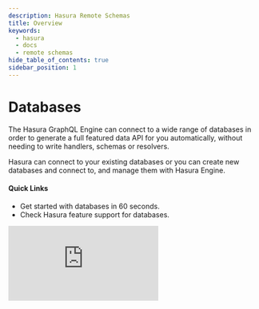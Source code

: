 ```yaml
---
description: Hasura Remote Schemas
title: Overview
keywords:
  - hasura
  - docs
  - remote schemas
hide_table_of_contents: true
sidebar_position: 1
---
```




# <Database /> Databases

<div className="overview-header">
  <div className="overview-text">
    <p>
      The Hasura GraphQL Engine can connect to a wide range of databases in order to generate a full featured data
      API for you automatically, without needing to write handlers, schemas or resolvers.
    </p>
    <p>
      Hasura can connect to your existing databases or you can create new databases and connect to, and manage them
      with Hasura Engine.
    </p>
    <h4>Quick Links</h4>
    <ul>
      <li>
        <VersionedLink to="/databases/quickstart">Get started with databases in 60 seconds.</VersionedLink>
      </li>
      <li>
        <VersionedLink to="/databases/feature-support">Check Hasura feature support for databases.</VersionedLink>
      </li>
    </ul>

  </div>
 <iframe
        src="https://www.youtube.com/embed/iugaSai6jr8"
        frameborder="0"
        allow="accelerometer; autoplay; encrypted-media; gyroscope; picture-in-picture"
        allowFullScreen
      />
</div>

## Supported databases

<div className="vendor-table">
  <VersionedLink to="/databases/postgres/index/">
    <div className="card-wrapper">
      <div className="card">
        <img src={PostgreSQL} title="PostgreSQL" alt="Connect PostgreSQL to Hasura" />
      </div>
      <h5>Postgres & Compatible</h5>
    </div>
  </VersionedLink>
  <VersionedLink to="/databases/ms-sql-server/index/">
    <div className="card-wrapper">
      <div className="card">
        <img src={SQLServer} title="Microsoft SQL Server" alt="Connect Microsoft SQL Server to Hasura" />
      </div>
      <h5>Microsoft SQL Server</h5>
    </div>
  </VersionedLink>
  <VersionedLink to="/databases/bigquery/index/">
    <div className="card-wrapper">
      <div className="card">
        <img src={BigQuery} title="Google BigQuery" alt="Connect Google BigQuery to Hasura" />
      </div>
      <h5>Google BigQuery</h5>
    </div>
  </VersionedLink>
  <VersionedLink to="/databases/athena/index/">
    <div className="card-wrapper">
      <div className="card">
        <img src={AmazonAthena} title="Amazon Athena" alt="Connect Amazon Athena to Hasura" />
      </div>
      <h5>Amazon Athena</h5>
    </div>
  </VersionedLink>
  <VersionedLink to="/databases/snowflake/index/">
    <div className="card-wrapper">
      <div className="card">
        <img src={Snowflake} title="Snowflake" alt="Connect Snowflake to Hasura" />
      </div>
      <h5>Snowflake</h5>
    </div>
  </VersionedLink>
  <VersionedLink to="/databases/mysql/index/">
    <div className="card-wrapper">
      <div className="card">
        <img src={MySQL} title="MySQL" alt="Connect MySQL to Hasura" />
      </div>
      <h5>MySQL (Alpha)</h5>
    </div>
  </VersionedLink>
  <VersionedLink to="/databases/oracle/index/">
    <div className="card-wrapper">
      <div className="card">
        <img src={Oracle} title="Oracle" alt="Connect Oracle to Hasura" />
      </div>
      <h5>Oracle (Alpha)</h5>
    </div>
  </VersionedLink>
  <VersionedLink to="/databases/mariadb/index/">
    <div className="card-wrapper">
      <div className="card">
        <img src={MariaDB} title="MariaDB" alt="Connect MariaDB to Hasura" />
      </div>
      <h5>MariaDB (Alpha)</h5>
    </div>
  </VersionedLink>
</div>

## Using Databases

<div className="overview-gallery">
  <VersionedLink to="/databases/postgres/neon">
    <div className="card">
      <h3>Connect to a Neon Serverless Postgres Database</h3>
      <p>Create a database with our partners at Neon with a generous free starter tier.</p>
    </div>
  </VersionedLink>
  <VersionedLink to="/databases/bigquery/index">
    <div className="card">
      <h3>Connect to a BigQuery Database</h3>
      <p>Utilize Google's leading enterprise data warehouse platform.</p>
    </div>
  </VersionedLink>
  <VersionedLink to="/databases/mysql/index/">
    <div className="card">
      <h3>Connect to a MySQL Database</h3>
      <p>The world's most popular open source database. Currently in Alpha preview.</p>
    </div>
  </VersionedLink>
</div>
